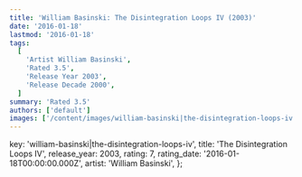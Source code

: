 ```yaml
---
title: 'William Basinski: The Disintegration Loops IV (2003)'
date: '2016-01-18'
lastmod: '2016-01-18'
tags:
  [
    'Artist William Basinski',
    'Rated 3.5',
    'Release Year 2003',
    'Release Decade 2000',
  ]
summary: 'Rated 3.5'
authors: ['default']
images: ['/content/images/william-basinski|the-disintegration-loops-iv.jpg']
---
```


  key: 'william-basinski|the-disintegration-loops-iv',
  title: 'The Disintegration Loops IV',
  release_year: 2003,
  rating: 7,
  rating_date: '2016-01-18T00:00:00.000Z',
  artist: 'William Basinski',
};

<MusicRating data={data} />

